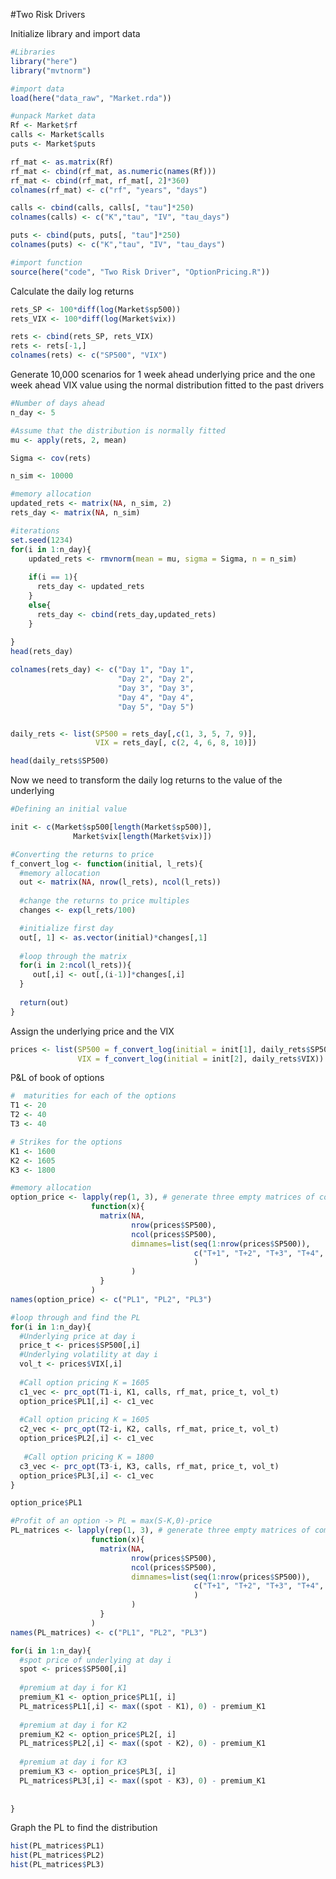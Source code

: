 #Two Risk Drivers

Initialize library and import data

```{r}
#Libraries
library("here")
library("mvtnorm")

#import data
load(here("data_raw", "Market.rda"))

#unpack Market data
Rf <- Market$rf 
calls <- Market$calls 
puts <- Market$puts 

rf_mat <- as.matrix(Rf)
rf_mat <- cbind(rf_mat, as.numeric(names(Rf)))
rf_mat <- cbind(rf_mat, rf_mat[, 2]*360)
colnames(rf_mat) <- c("rf", "years", "days") 

calls <- cbind(calls, calls[, "tau"]*250)
colnames(calls) <- c("K","tau", "IV", "tau_days")

puts <- cbind(puts, puts[, "tau"]*250)
colnames(puts) <- c("K","tau", "IV", "tau_days")

#import function
source(here("code", "Two Risk Driver", "OptionPricing.R"))
```

Calculate the daily log returns

```{r}
rets_SP <- 100*diff(log(Market$sp500))
rets_VIX <- 100*diff(log(Market$vix))

rets <- cbind(rets_SP, rets_VIX)
rets <- rets[-1,]
colnames(rets) <- c("SP500", "VIX")

```

Generate 10,000 scenarios for 1 week ahead underlying price and the one week ahead VIX value using the normal distribution fitted to the past drivers

```{r}
#Number of days ahead
n_day <- 5

#Assume that the distribution is normally fitted
mu <- apply(rets, 2, mean)

Sigma <- cov(rets)

n_sim <- 10000

#memory allocation
updated_rets <- matrix(NA, n_sim, 2)
rets_day <- matrix(NA, n_sim)

#iterations
set.seed(1234)
for(i in 1:n_day){
    updated_rets <- rmvnorm(mean = mu, sigma = Sigma, n = n_sim)
    
    if(i == 1){
      rets_day <- updated_rets
    }
    else{
      rets_day <- cbind(rets_day,updated_rets)
    }
    
}
head(rets_day)

colnames(rets_day) <- c("Day 1", "Day 1",
                        "Day 2", "Day 2",
                        "Day 3", "Day 3",
                        "Day 4", "Day 4",
                        "Day 5", "Day 5")


daily_rets <- list(SP500 = rets_day[,c(1, 3, 5, 7, 9)],
                   VIX = rets_day[, c(2, 4, 6, 8, 10)])

head(daily_rets$SP500)
```

Now we need to transform the daily log returns to the value of the underlying

```{r}
#Defining an initial value

init <- c(Market$sp500[length(Market$sp500)],
              Market$vix[length(Market$vix)])

#Converting the returns to price
f_convert_log <- function(initial, l_rets){
  #memory allocation
  out <- matrix(NA, nrow(l_rets), ncol(l_rets))
  
  #change the returns to price multiples
  changes <- exp(l_rets/100)

  #initialize first day
  out[, 1] <- as.vector(initial)*changes[,1]
  
  #loop through the matrix 
  for(i in 2:ncol(l_rets)){
     out[,i] <- out[,(i-1)]*changes[,i]
  }
  
  return(out)
}

```

Assign the underlying price and the VIX

```{r}
prices <- list(SP500 = f_convert_log(initial = init[1], daily_rets$SP500),
               VIX = f_convert_log(initial = init[2], daily_rets$VIX))
```

P&L of book of options

```{r, warning = FALSE}
#  maturities for each of the options
T1 <- 20
T2 <- 40
T3 <- 40

# Strikes for the options 
K1 <- 1600 
K2 <- 1605 
K3 <- 1800

#memory allocation
option_price <- lapply(rep(1, 3), # generate three empty matrices of compatible sizes
                  function(x){
                    matrix(NA, 
                           nrow(prices$SP500), 
                           ncol(prices$SP500),
                           dimnames=list(seq(1:nrow(prices$SP500)),
                                         c("T+1", "T+2", "T+3", "T+4", "T+5")
                                         )
                           )
                    }
                  )
names(option_price) <- c("PL1", "PL2", "PL3")

#loop through and find the PL
for(i in 1:n_day){
  #Underlying price at day i
  price_t <- prices$SP500[,i]
  #Underlying volatility at day i
  vol_t <- prices$VIX[,i]
  
  #Call option pricing K = 1605
  c1_vec <- prc_opt(T1-i, K1, calls, rf_mat, price_t, vol_t)
  option_price$PL1[,i] <- c1_vec
  
  #Call option pricing K = 1605 
  c2_vec <- prc_opt(T2-i, K2, calls, rf_mat, price_t, vol_t)
  option_price$PL2[,i] <- c1_vec
 
   #Call option pricing K = 1800
  c3_vec <- prc_opt(T3-i, K3, calls, rf_mat, price_t, vol_t)
  option_price$PL3[,i] <- c1_vec    
}

option_price$PL1
```

```{r}

#Profit of an option -> PL = max(S-K,0)-price
PL_matrices <- lapply(rep(1, 3), # generate three empty matrices of compatible sizes
                  function(x){
                    matrix(NA, 
                           nrow(prices$SP500), 
                           ncol(prices$SP500),
                           dimnames=list(seq(1:nrow(prices$SP500)),
                                         c("T+1", "T+2", "T+3", "T+4", "T+5")
                                         )
                           )
                    }
                  )
names(PL_matrices) <- c("PL1", "PL2", "PL3")

for(i in 1:n_day){
  #spot price of underlying at day i
  spot <- prices$SP500[,i]
  
  #premium at day i for K1
  premium_K1 <- option_price$PL1[, i]
  PL_matrices$PL1[,i] <- max((spot - K1), 0) - premium_K1
  
  #premium at day i for K2
  premium_K2 <- option_price$PL2[, i]
  PL_matrices$PL2[,i] <- max((spot - K2), 0) - premium_K1
  
  #premium at day i for K3
  premium_K3 <- option_price$PL3[, i]
  PL_matrices$PL3[,i] <- max((spot - K3), 0) - premium_K1
  
  
}

```

Graph the PL to find the distribution

```{r}
hist(PL_matrices$PL1)
hist(PL_matrices$PL2)
hist(PL_matrices$PL3)

```




